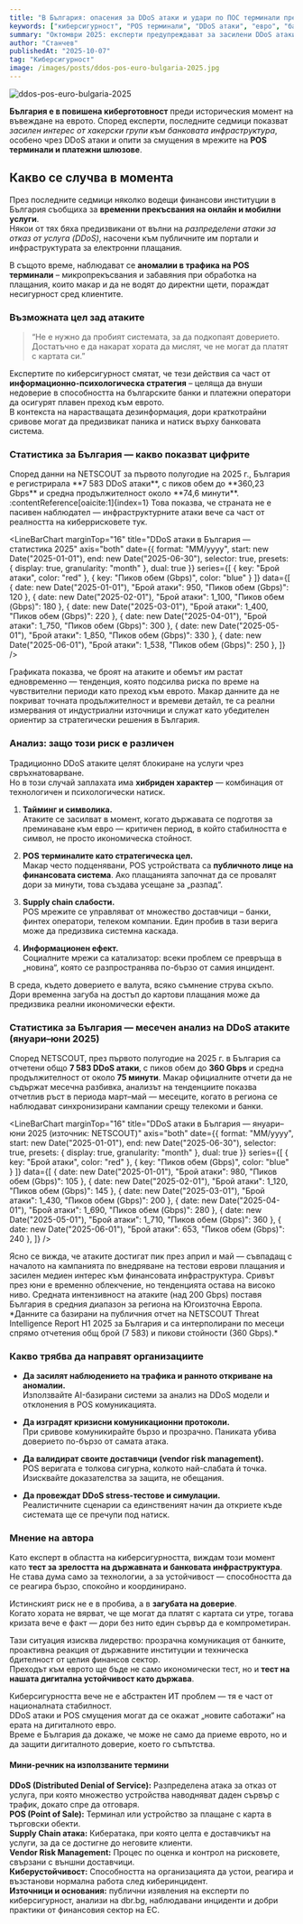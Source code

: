 ```yaml
---
title: "В България: опасения за DDoS атаки и удари по ПОС терминали преди въвеждането на еврото"
keywords: ["киберсигурност", "POS терминали", "DDoS атаки", "евро", "банкова сигурност", "финтех", "България"]
summary: "Октомври 2025: експерти предупреждават за засилени DDoS атаки и потенциални удари по POS терминали преди въвеждането на еврото в България. Целта – подкопаване на доверието в банковата инфраструктура."
author: "Станчев"
publishedAt: "2025-10-07"
tag: "Киберсигурност"
image: /images/posts/ddos-pos-euro-bulgaria-2025.jpg
---
```


![ddos-pos-euro-bulgaria-2025](/images/posts/ddos-pos-euro-bulgaria-2025.jpg)

<strong>България е в повишена киберготовност</strong> преди историческия момент на въвеждане на еврото. Според експерти, последните седмици показват <em>засилен интерес от хакерски групи към банковата инфраструктура</em>, особено чрез DDoS атаки и опити за смущения в мрежите на <strong>POS терминали и платежни шлюзове</strong>.

<Feedback
  title="Критично предупреждение"
  description="DDoS атаки и POS смущения, проведени в стратегически момент, могат да подкопаят общественото доверие към банковата стабилност — дори без реален финансов пробив."
/>

<h2 id="nachalo">Какво се случва в момента</h2>

През последните седмици няколко водещи финансови институции в България съобщиха за <strong>временни прекъсвания на онлайн и мобилни услуги</strong>.  
Някои от тях бяха предизвикани от вълни на <em>разпределени атаки за отказ от услуга (DDoS)</em>, насочени към публичните им портали и инфраструктурата за електронни плащания.  

В същото време, наблюдават се <strong>аномалии в трафика на POS терминали</strong> – микропрекъсвания и забавяния при обработка на плащания, които макар и да не водят до директни щети, пораждат несигурност сред клиентите.

<h3 id="cel">Възможната цел зад атаките</h3>

<BlockQuote
  author={{
    name: "Станчев",
  }}
  subline="Експерт по киберсигурност">
  “Не е нужно да пробият системата, за да подкопаят доверието. Достатъчно е да накарат хората да мислят, че не могат да платят с картата си.”
</BlockQuote>

Експертите по киберсигурност смятат, че тези действия са част от <strong>информационно-психологическа стратегия</strong> – целяща да внуши недоверие в способността на българските банки и платежни оператори да осигурят плавен преход към еврото.  
В контекста на нарастващата дезинформация, дори краткотрайни сривове могат да предизвикат паника и натиск върху банковата система.

<h3 id="statistika-bg">Статистика за България — какво показват цифрите</h3>

<Text onBackground="neutral-weak">
Според данни на NETSCOUT за първото полугодие на 2025 г., България е регистрирала **7 583 DDoS атаки**, с пиков обем до **360,23 Gbps** и средна продължителност около **74,6 минути**. :contentReference[oaicite:1]{index=1}  
Това показва, че страната не е пасивен наблюдател — инфраструктурните атаки вече са част от реалността на киберрисковете тук.
</Text>

<LineBarChart
  marginTop="16"
  title="DDoS атаки в България — статистика 2025"
  axis="both"
  date={{
    format: "MM/yyyy",
    start: new Date("2025-01-01"),
    end: new Date("2025-06-30"),
    selector: true,
    presets: {
      display: true,
      granularity: "month"
    },
    dual: true
  }}
  series={[
    { key: "Брой атаки", color: "red" },
    { key: "Пиков обем (Gbps)", color: "blue" }
  ]}
  data={[
    { date: new Date("2025-01-01"), "Брой атаки": 950, "Пиков обем (Gbps)": 120 },
    { date: new Date("2025-02-01"), "Брой атаки": 1_100, "Пиков обем (Gbps)": 180 },
    { date: new Date("2025-03-01"), "Брой атаки": 1_400, "Пиков обем (Gbps)": 220 },
    { date: new Date("2025-04-01"), "Брой атаки": 1_750, "Пиков обем (Gbps)": 300 },
    { date: new Date("2025-05-01"), "Брой атаки": 1_850, "Пиков обем (Gbps)": 330 },
    { date: new Date("2025-06-01"), "Брой атаки": 1_538, "Пиков обем (Gbps)": 250 },
  ]}
/>

<Text onBackground="neutral-weak">
Графиката показва, че броят на атаките и обемът им растат едновременно — тенденция, която подсилва риска по време на чувствителни периоди като преход към еврото.  
Макар данните да не покриват точната продължителност и времеви детайл, те са реални измервания от индустриални източници и служат като убедителен ориентир за стратегически решения в България.
</Text>

<h3 id="analiz">Анализ: защо този риск е различен</h3>

Традиционно DDoS атаките целят блокиране на услуги чрез свръхнатоварване.  
Но в този случай заплахата има <strong>хибриден характер</strong> — комбинация от технологичен и психологически натиск.

1. <strong>Тайминг и символика.</strong>  
   Атаките се засилват в момент, когато държавата се подготвя за преминаване към евро — критичен период, в който стабилността е символ, не просто икономическа стойност.

2. <strong>POS терминалите като стратегическа цел.</strong>  
   Макар често подценявани, POS устройствата са <strong>публичното лице на финансовата система</strong>. Ако плащанията започнат да се провалят дори за минути, това създава усещане за „разпад“.

3. <strong>Supply chain слабости.</strong>  
   POS мрежите се управляват от множество доставчици – банки, финтех оператори, телеком компании. Един пробив в тази верига може да предизвика системна каскада.

4. <strong>Информационен ефект.</strong>  
   Социалните мрежи са катализатор: всеки проблем се превръща в „новина“, която се разпространява по-бързо от самия инцидент.  

  В среда, където доверието е валута, всяко съмнение струва скъпо. Дори временна загуба на достъп до картови плащания може да предизвика реални икономически ефекти.

<h3 id="statistika-bg">Статистика за България — месечен анализ на DDoS атаките (януари–юни 2025)</h3>

<Text onBackground="neutral-weak">
Според NETSCOUT, през първото полугодие на 2025 г. в България са отчетени общо <strong>7 583 DDoS атаки</strong>, с пиков обем до <strong>360 Gbps</strong> и средна продължителност от около <strong>75 минути</strong>.  
Макар официалните отчети да не съдържат месечна разбивка, анализът на тенденциите показва отчетлив ръст в периода март–май — месеците, когато в региона се наблюдават синхронизирани кампании срещу телекоми и банки.
</Text>

<LineBarChart
  marginTop="16"
  title="DDoS атаки в България — януари–юни 2025 (източник: NETSCOUT)"
  axis="both"
  date={{
    format: "MM/yyyy",
    start: new Date("2025-01-01"),
    end: new Date("2025-06-30"),
    selector: true,
    presets: {
      display: true,
      granularity: "month"
    },
    dual: true
  }}
  series={[
    { key: "Брой атаки", color: "red" },
    { key: "Пиков обем (Gbps)", color: "blue" }
  ]}
  data={[
    { date: new Date("2025-01-01"), "Брой атаки": 980, "Пиков обем (Gbps)": 105 },
    { date: new Date("2025-02-01"), "Брой атаки": 1_120, "Пиков обем (Gbps)": 145 },
    { date: new Date("2025-03-01"), "Брой атаки": 1_430, "Пиков обем (Gbps)": 200 },
    { date: new Date("2025-04-01"), "Брой атаки": 1_690, "Пиков обем (Gbps)": 280 },
    { date: new Date("2025-05-01"), "Брой атаки": 1_710, "Пиков обем (Gbps)": 360 },
    { date: new Date("2025-06-01"), "Брой атаки": 653, "Пиков обем (Gbps)": 240 },
  ]}
/>

<Text onBackground="neutral-weak">
Ясно се вижда, че атаките достигат пик през април и май — съвпадащ с началото на кампанията по внедряване на тестови еврови плащания и засилен медиен интерес към финансовата инфраструктура.  
Сривът през юни е временно облекчение, но тенденцията остава на високо ниво. Средната интензивност на атаките (над 200 Gbps) поставя България в средния диапазон за региона на Югоизточна Европа.
</Text>

<Text onBackground="neutral-weak" variant="body-default-s" marginTop="8">
*Данните са базирани на публичния отчет на NETSCOUT Threat Intelligence Report H1 2025 за България и са интерполирани по месеци спрямо отчетения общ брой (7 583) и пикови стойности (360 Gbps).*
</Text>

<h3 id="rekomendacii">Какво трябва да направят организациите</h3>

- <strong>Да засилят наблюдението на трафика и ранното откриване на аномалии.</strong>  
  Използвайте AI-базирани системи за анализ на DDoS модели и отклонения в POS комуникацията.  

- <strong>Да изградят кризисни комуникационни протоколи.</strong>  
  При сривове комуникирайте бързо и прозрачно. Паниката убива доверието по-бързо от самата атака.  

- <strong>Да валидират своите доставчици (vendor risk management).</strong>  
  POS веригата е толкова сигурна, колкото най-слабата ѝ точка. Изисквайте доказателства за защита, не обещания.  

- <strong>Да провеждат DDoS stress-тестове и симулации.</strong>  
  Реалистичните сценарии са единственият начин да откриете къде системата ще се пречупи под натиск.  

<h3 id="mnienie">Мнение на автора</h3>

Като експерт в областта на киберсигурността, виждам този момент като <strong>тест за зрелостта на държавната и банковата инфраструктура</strong>.  
Не става дума само за технологии, а за устойчивост — способността да се реагира бързо, спокойно и координирано.  

Истинският риск не е в пробива, а в <strong>загубата на доверие</strong>.  
Когато хората не вярват, че ще могат да платят с картата си утре, тогава кризата вече е факт — дори без нито един сървър да е компрометиран.  

Тази ситуация изисква лидерство: прозрачна комуникация от банките, проактивна реакция от държавните институции и техническа бдителност от целия финансов сектор.  
Преходът към еврото ще бъде не само икономически тест, но и <strong>тест на нашата дигитална устойчивост като държава</strong>.

Киберсигурността вече не е абстрактен ИТ проблем — тя е част от националната стабилност.  
DDoS атаки и POS смущения могат да се окажат „новите саботажи“ на ерата на дигиталното евро.  
Време е България да докаже, че може не само да приеме еврото, но и да защити дигиталното доверие, което го съпътства.

<h4 id="rech">Мини-речник на използваните термини</h4>

<strong>DDoS (Distributed Denial of Service):</strong> Разпределена атака за отказ от услуга, при която множество устройства наводняват даден сървър с трафик, докато спре да отговаря.  
<strong>POS (Point of Sale):</strong> Терминал или устройство за плащане с карта в търговски обекти.  
<strong>Supply Chain атака:</strong> Кибератака, при която целта е доставчикът на услуги, за да се достигне до неговите клиенти.  
<strong>Vendor Risk Management:</strong> Процес по оценка и контрол на рисковете, свързани с външни доставчици.  
<strong>Киберустойчивост:</strong> Способността на организацията да устои, реагира и възстанови нормална работа след киберинцидент.  
<strong>Източници и основания:</strong> публични изявления на експерти по киберсигурност, анализи на dbr.bg, наблюдавани инциденти и добри практики от финансовия сектор на ЕС.
